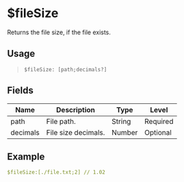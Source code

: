 # $fileSize
Returns the file size, if the file exists.

## Usage
> `$fileSize: [path;decimals?]`

## Fields
| Name        | Description                               | Type   | Level    |
| ----------- | ----------------------------------------- | ------ | -------- |
| path        | File path.                                | String | Required |
| decimals    | File size decimals.                       | Number | Optional |

## Example
```yaml
$fileSize:[./file.txt;2] // 1.02
```